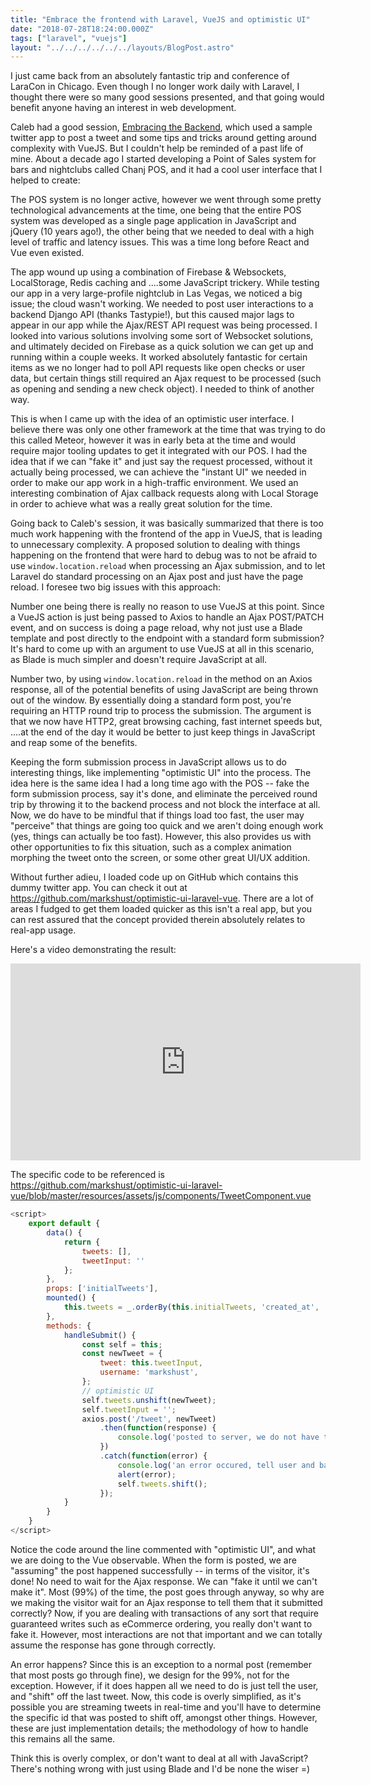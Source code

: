 ```yaml
---
title: "Embrace the frontend with Laravel, VueJS and optimistic UI"
date: "2018-07-28T18:24:00.000Z"
tags: ["laravel", "vuejs"]
layout: "../../../../../../layouts/BlogPost.astro"
---
```



I just came back from an absolutely fantastic trip and conference of LaraCon in Chicago. Even though I no longer work daily with Laravel, I thought there were so many good sessions presented, and that going would benefit anyone having an interest in web development.

Caleb had a good session, <a href="https://speakerdeck.com/calebporzio/embrace-the-backend-laracon-2018" target="_blank">Embracing the Backend</a>, which used a sample twitter app to post a tweet and some tips and tricks around getting around complexity with VueJS. But I couldn't help be reminded of a past life of mine. About a decade ago I started developing a Point of Sales system for bars and nightclubs called Chanj POS, and it had a cool user interface that I helped to create:

The POS system is no longer active, however we went through some pretty technological advancements at the time, one being that the entire POS system was developed as a single page application in JavaScript and jQuery (10 years ago!), the other being that we needed to deal with a high level of traffic and latency issues. This was a time long before React and Vue even existed.

The app wound up using a combination of Firebase & Websockets, LocalStorage, Redis caching and ....some JavaScript trickery. While testing our app in a very large-profile nightclub in Las Vegas, we noticed a big issue; the cloud wasn't working. We needed to post user interactions to a backend Django API (thanks Tastypie!), but this caused major lags to appear in our app while the Ajax/REST API request was being processed. I looked into various solutions involving some sort of Websocket solutions, and ultimately decided on Firebase as a quick solution we can get up and running within a couple weeks. It worked absolutely fantastic for certain items as we no longer had to poll API requests like open checks or user data, but certain things still required an Ajax request to be processed (such as opening and sending a new check object). I needed to think of another way.

This is when I came up with the idea of an optimistic user interface. I believe there was only one other framework at the time that was trying to do this called Meteor, however it was in early beta at the time and would require major tooling updates to get it integrated with our POS. I had the idea that if we can "fake it" and just say the request processed, without it actually being processed, we can achieve the "instant UI" we needed in order to make our app work in a high-traffic environment. We used an interesting combination of Ajax callback requests along with Local Storage in order to achieve what was a really great solution for the time.

Going back to Caleb's session, it was basically summarized that there is too much work happening with the frontend of the app in VueJS, that is leading to unnecessary complexity. A proposed solution to dealing with things happening on the frontend that were hard to debug was to not be afraid to use `window.location.reload` when processing an Ajax submission, and to let Laravel do standard processing on an Ajax post and just have the page reload. I foresee two big issues with this approach:

Number one being there is really no reason to use VueJS at this point. Since a VueJS action is just being passed to Axios to handle an Ajax POST/PATCH event, and on success is doing a page reload, why not just use a Blade template and post directly to the endpoint with a standard form submission? It's hard to come up with an argument to use VueJS at all in this scenario, as Blade is much simpler and doesn't require JavaScript at all. 

Number two, by using `window.location.reload` in the method on an Axios response, all of the potential benefits of using JavaScript are being thrown out of the window. By essentially doing a standard form post, you're requiring an HTTP round trip to process the submission. The argument is that we now have HTTP2, great browsing caching, fast internet speeds but, ....at the end of the day it would be better to just keep things in JavaScript and reap some of the benefits.

Keeping the form submission process in JavaScript allows us to do interesting things, like implementing "optimistic UI" into the process. The idea here is the same idea I had a long time ago with the POS -- fake the form submission process, say it's done, and eliminate the perceived round trip by throwing it to the backend process and not block the interface at all. Now, we do have to be mindful that if things load too fast, the user may "perceive" that things are going too quick and we aren't doing enough work (yes, things can actually be too fast). However, this also provides us with other opportunities to fix this situation, such as a complex animation morphing the tweet onto the screen, or some other great UI/UX addition.

Without further adieu, I loaded code up on GitHub which contains this dummy twitter app. You can check it out at <a href="https://github.com/markshust/optimistic-ui-laravel-vue" target="_blank">https://github.com/markshust/optimistic-ui-laravel-vue</a>. There are a lot of areas I fudged to get them loaded quicker as this isn't a real app, but you can rest assured that the concept provided therein absolutely relates to real-app usage.

Here's a video demonstrating the result:

<iframe width="560" height="315" src="https://www.youtube.com/embed/MofZ3LDhiSI" frameborder="0" allow="autoplay; encrypted-media" allowfullscreen></iframe>

The specific code to be referenced is <a href="https://github.com/markshust/optimistic-ui-laravel-vue/blob/master/resources/assets/js/components/TweetComponent.vue" target="_blank">https://github.com/markshust/optimistic-ui-laravel-vue/blob/master/resources/assets/js/components/TweetComponent.vue</a>

```javascript
<script>
    export default {
        data() {
            return {
                tweets: [],
                tweetInput: ''
            };
        },
        props: ['initialTweets'],
        mounted() {
            this.tweets = _.orderBy(this.initialTweets, 'created_at', 'desc');
        },
        methods: {
            handleSubmit() {
                const self = this;
                const newTweet = {
                    tweet: this.tweetInput,
                    username: 'markshust',
                };
                // optimistic UI
                self.tweets.unshift(newTweet);
                self.tweetInput = '';
                axios.post('/tweet', newTweet)
                    .then(function(response) {
                        console.log('posted to server, we do not have to do anything here as ui is already updated!');
                    })
                    .catch(function(error) {
                        console.log('an error occured, tell user and back out optimistic ui update');
                        alert(error);
                        self.tweets.shift();
                    });
            }
        }
    }
</script>
```

Notice the code around the line commented with "optimistic UI", and what we are doing to the Vue observable. When the form is posted, we are "assuming" the post happened successfully -- in terms of the visitor, it's done! No need to wait for the Ajax response. We can "fake it until we can't make it". Most (99%) of the time, the post goes through anyway, so why are we making the visitor wait for an Ajax response to tell them that it submitted correctly? Now, if you are dealing with transactions of any sort that require guaranteed writes such as eCommerce ordering, you really don't want to fake it. However, most interactions are not that important and we can totally assume the response has gone through correctly.

An error happens? Since this is an exception to a normal post (remember that most posts go through fine), we design for the 99%, not for the exception. However, if it does happen all we need to do is just tell the user, and "shift" off the last tweet. Now, this code is overly simplified, as it's possible you are streaming tweets in real-time and you'll have to determine the specific id that was posted to shift off, amongst other things. However, these are just implementation details; the methodology of how to handle this remains all the same. 

Think this is overly complex, or don't want to deal at all with JavaScript? There's nothing wrong with just using Blade and I'd be none the wiser =)
